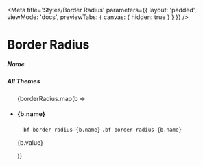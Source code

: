 
<Meta
    title='Styles/Border Radius'
    parameters={{
        layout: 'padded',
        viewMode: 'docs',
        previewTabs: { canvas: { hidden: true } }
    }}
/>

# Border Radius

<Canvas withSource='none'>
    <div>
        <div class='d-flex align-items-center gap-4 w-100'>
            <div class='w-65'>
                <h5 class='mb-0'>Name</h5>
            </div>
            <div class='w-35'>
                <h5 class='mb-0'>All Themes</h5>
            </div>
        </div>
        <ul class='list-unstyled'>
            {borderRadius.map(b =>
                <li key={b.name} class='d-flex align-items-center gap-4 w-100 border-top pt-3 mt-3'>
                    <div class='w-65 d-flex align-items-start gap-4'>
                        <h4 class='mb-0' style={{ width: '8rem' }}>
                            {b.name}
                        </h4>
                        <div class='d-flex flex-column'>
                            <code>--bf-border-radius-{b.name}</code>
                            <code>.bf-border-radius-{b.name}</code>
                        </div>
                    </div>
                    <div class='w-35 d-flex align-items-center gap-4'>
                        <p class='bf-text mb-0'>
                            {b.value}
                        </p>
                        <div class={`bf-border-radius-${b.name} border bf-border-color-primary`} style={{ width: '40px', height: '40px' }}></div>
                    </div>
                </li>
            )}
        </ul>
    </div>
</Canvas>